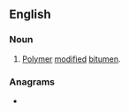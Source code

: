 ==English==

===Noun===
{{en-noun}}

# {{lb|en|initialism}} [[polymer|Polymer]] [[modified]] [[bitumen]].

===Anagrams===
* {{anagrams|en|a=bmp|BMP|BPM|PBM|bpm}}